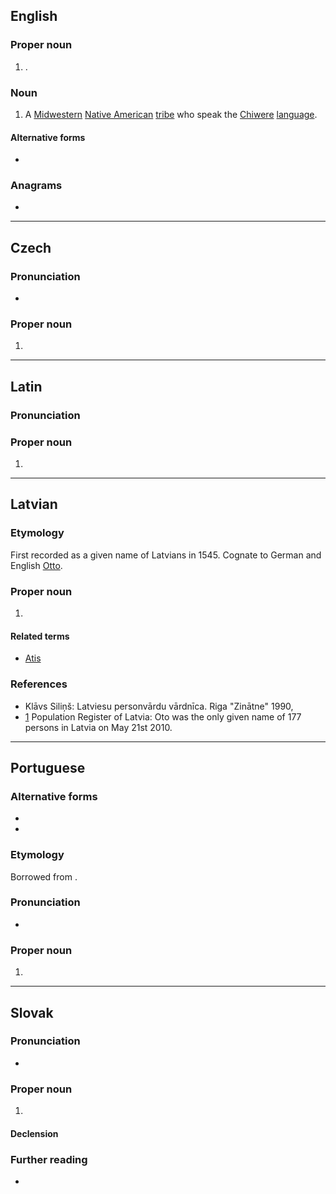 {{also|oto|OTO|ōto|-oto|oto-|ōtō}}
==English==

===Proper noun===
{{en-proper noun}}

# {{place|en|city|s/Iowa}}.

===Noun===
{{en-plural noun}}

# A [[Midwestern]] [[Native American]] [[tribe]] who speak the [[Chiwere]] [[language]].

====Alternative forms====
* {{l|en|Otoe}}

===Anagrams===
* {{anagrams|en|a=oot|OoT|oot|too}}

----

==Czech==
{{wikipedia|lang=cs}}

===Pronunciation===
* {{cs-IPA}}

===Proper noun===
{{cs-proper noun|g=m}}

# {{given name|cs|male|eq=Otto}}

----

==Latin==

===Pronunciation===
{{la-IPA|Ōtō}}

===Proper noun===
{{la-proper noun-form|Ōtō|g=m}}

# {{inflection of|la|Ōtus||dat//abl|s}}

----

==Latvian==

===Etymology===
First recorded as a given name of Latvians in 1545. Cognate to German and English [[Otto]].

===Proper noun===
{{head|lv|proper noun|g=m}}

# {{given name|lv|male}}

====Related terms====
* [[Atis]]

===References===
* Klāvs Siliņš: Latviesu personvārdu vārdnīca. Riga "Zinātne" 1990, {{ISBN|5-7966-0278-0}}
* [https://web.archive.org/web/20181215172002/https://www.pmlp.gov.lv/lv/statistika/personvardu.html] Population Register of Latvia: Oto was the only given name of 177 persons in Latvia on May 21st 2010.

----

==Portuguese==

===Alternative forms===
* {{l|pt|Otto}}
* {{l|pt|Otão}}

===Etymology===
Borrowed from {{bor|pt|de|Otto}}.

===Pronunciation===
* {{a|Brazil}} {{IPA|pt|/ˈɔ.tu/}}

===Proper noun===
{{pt-proper noun|m}}

# {{given name|pt|male|from=German|eq=Otto}}

----

==Slovak==

===Pronunciation===
* {{IPA|sk|/ˈɔtɔ/}}

===Proper noun===
{{sk-proper noun|g=m|gen=Ota|pl=Otovia|decl=chlap}}

# {{given name|sk|male}}

====Declension====
{{sk-decl-noun|Oto|Ota|Otovi|Ota|Otovi|Otom|Otovia|Otov|Otom|Otov|Otoch|Otami}}

===Further reading===
* {{R:SDK}}